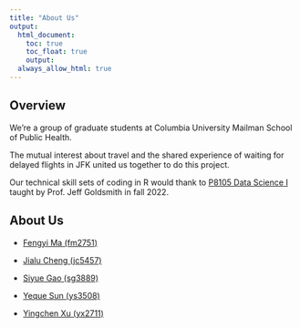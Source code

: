```yaml
---
title: "About Us"
output: 
  html_document:
    toc: true
    toc_float: true
    output: 
  always_allow_html: true
---
```


## Overview 

We're a group of graduate students at Columbia University Mailman School of Public Health. 

The mutual interest about travel and the shared experience of waiting for delayed flights in JFK united us together to do this project. 

Our technical skill sets of coding in R would thank to [P8105 Data Science I](https://p8105.com/index.html) taught by Prof. Jeff Goldsmith in fall 2022.

## About Us

* [Fengyi Ma (fm2751)](xxx)

* [Jialu Cheng (jc5457)](xxx)

* [Siyue Gao (sg3889)](xxx)

* [Yeque Sun (ys3508)](xxx)

* [Yingchen Xu (yx2711)](xxx)